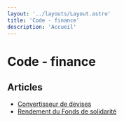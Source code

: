 ```yaml
---
layout: '../layouts/Layout.astro'
title: 'Code - finance'
description: 'Accueil'
---
```


# Code - finance

## Articles

- [Convertisseur de devises](/convertisseur-de-devises)
- [Rendement du Fonds de solidarité](/rendement-du-fonds-de-solidarite)
